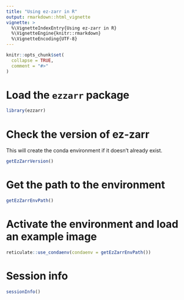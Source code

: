 ```yaml
---
title: "Using ez-zarr in R"
output: rmarkdown::html_vignette
vignette: >
  %\VignetteIndexEntry{Using ez-zarr in R}
  %\VignetteEngine{knitr::rmarkdown}
  %\VignetteEncoding{UTF-8}
---
```


```r
knitr::opts_chunk$set(
  collapse = TRUE,
  comment = "#>"
)
```

# Load the `ezzarr` package

```r
library(ezzarr)
```

# Check the version of ez-zarr

This will create the conda environment if it doesn't already exist.

```r
getEzZarrVersion()
```

# Get the path to the environment

```r
getEzZarrEnvPath()
```

# Activate the environment and load an example image

```r
reticulate::use_condaenv(condaenv = getEzZarrEnvPath())
```

# Session info

```r
sessionInfo()
```


